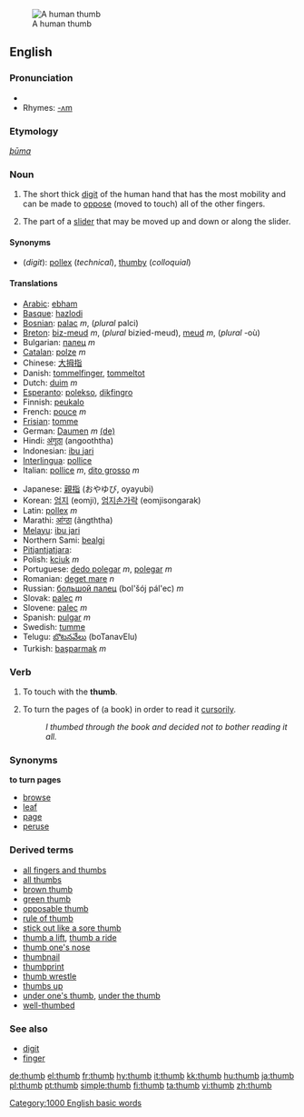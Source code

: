 [[Image:Thumbup.jpg|thumb|A human thumb]]
==English==

===Pronunciation===
*{{audio|en-us-thumb.ogg|Audio (US)}}
*Rhymes: [[Rhymes:English:-ʌm|-ʌm]]

===Etymology===
{{OE.}} ''[[þūma]]''

===Noun===
{{en-noun}}
#The short thick [[digit]] of the human hand that has the most mobility and can be made to [[oppose]] (moved to touch) all of the other fingers.
#{{computing}} The part of a [[slider]] that may be moved up and down or along the slider.

====Synonyms====
*(''digit''): [[pollex]] (''technical''), [[thumby]] (''colloquial'')

====Translations====
{{trans-top|digit}}
*[[Arabic]]: [[ebham]]
*[[Basque]]: [[hazlodi]]
*[[Bosnian]]: [[palac]] ''m'', (''plural'' palci) 
*[[Breton]]: [[biz-meud]] ''m'', (''plural'' bizied-meud), [[meud]] ''m'', (''plural'' -où)
*Bulgarian: [[палец]] ''m''
*[[Catalan]]: [[polze]] ''m''
*Chinese: [[大拇指]]
*Danish: [[tommelfinger]], [[tommeltot]]
*Dutch: [[duim]] ''m''
*[[Esperanto]]: [[polekso]], [[dikfingro]]
*Finnish: [[peukalo]]
*French: [[pouce]] ''m''
*[[Frisian]]: [[tomme]]
*German: [[Daumen]] ''m'' [[:de:Daumen|(de)]]
*Hindi: [[अंगूठा]] (angooththa)
*Indonesian: [[ibu jari]]
*[[Interlingua]]: [[pollice]]
*Italian: [[pollice]] ''m'', [[dito grosso]] ''m''
{{trans-mid}}
*Japanese: [[親指]] (おやゆび, oyayubi)
*Korean: [[엄지]] (eomji), [[엄지손가락]] (eomjisongarak)
*Latin: [[pollex]] ''m''
*Marathi: [[आंग्ठा]] (ãngththa)
*[[:ms:Main Page|Melayu]]: [[ibu jari]]
*Northern Sami: [[bealgi]]
*[[Pitjantjatjara]]: {{Unicode|[[maṟa mama]]}}
*Polish: [[kciuk]] ''m''
*Portuguese: [[dedo polegar]] ''m'', [[polegar]] ''m''
*Romanian: [[deget mare]] ''n''
*Russian: [[большой палец]] (bol'šój pál'ec) ''m''
*Slovak: [[palec#Slovak|palec]] ''m''
*Slovene: [[palec]] ''m''
*Spanish: [[pulgar]] ''m''
*Swedish: [[tumme]]
*Telugu: [[బొటనవేలు]] (boTanavElu)
*Turkish: [[başparmak]] ''m''
{{trans-bottom}}

{{trans-top|computing: of a slider}}
{{trans-mid}}
{{trans-bottom}}

===Verb===
{{en-verb}}

#{{transitive}} To touch with the '''thumb'''.
#{{transitive}} To turn the pages of (a book) in order to read it [[cursorily]].
#:''I thumbed through the book and decided not to bother reading it all.''

===Synonyms===
'''to turn pages'''
*[[browse]]
*[[leaf]]
*[[page]]
*[[peruse]]

===Derived terms===
*[[all fingers and thumbs]]
*[[all thumbs]]
*[[brown thumb]]
*[[green thumb]]
*[[opposable thumb]]
*[[rule of thumb]]
*[[stick out like a sore thumb]]
*[[thumb a lift]], [[thumb a ride]]
*[[thumb one's nose]]
*[[thumbnail]]
*[[thumbprint]]
*[[thumb wrestle]]
*[[thumbs up]]
*[[under one's thumb]], [[under the thumb]]
*[[well-thumbed]]

===See also===
*[[digit]]
*[[finger]]

[[Category:1000 English basic words]]

[[de:thumb]]
[[el:thumb]]
[[fr:thumb]]
[[hy:thumb]]
[[it:thumb]]
[[kk:thumb]]
[[hu:thumb]]
[[ja:thumb]]
[[pl:thumb]]
[[pt:thumb]]
[[simple:thumb]]
[[fi:thumb]]
[[ta:thumb]]
[[vi:thumb]]
[[zh:thumb]]